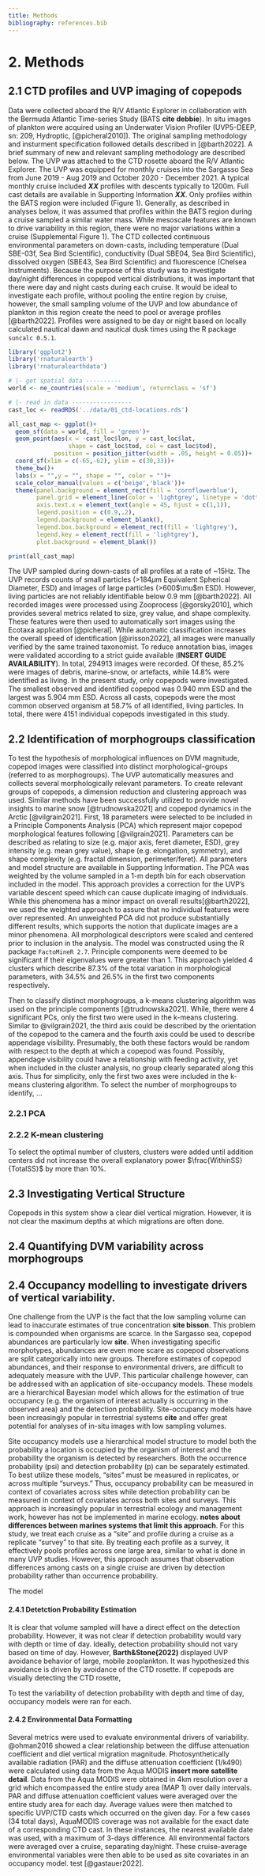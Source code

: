 ```yaml
---
title: Methods
bibliography: references.bib
---
```


# 2. Methods

## 2.1 CTD profiles and UVP imaging of copepods

Data were collected aboard the R/V Atlantic Explorer in collaboration with the Bermuda Atlantic Time-series Study (BATS **cite debbie**). In situ images of plankton were acquired using an Underwater Vision Profiler (UVP5-DEEP, sn: 209, Hydroptic, [@picheral2010]). The original sampling methodology and insturment specification followed details described in [@barth2022]. A brief summary of new and relevant sampling methodology are described below. The UVP was attached to the CTD rosette aboard the R/V Atlantic Explorer. The UVP was equipped for monthly cruises into the Sargasso Sea from June 2019 - Aug 2019 and October 2020 - December 2021. A typical monthly cruise included ***XX*** profiles with descents typically to 1200m. Full cast details are available in Supporting Information ***XX***. Only profiles within the BATS region were included (Figure 1). Generally, as described in analyses below, it was assumed that profiles within the BATS region during a cruise sampled a similar water mass. While mesoscale features are known to drive variability in this region, there were no major variations within a cruise (Supplemental Figure 1). The CTD collected continuous environmental parameters on down-casts, including temperature (Dual SBE-03f, Sea Bird Scientific), conductivity (Dual SBE04, Sea Bird Scientific), dissolved oxygen (SBE43, Sea Bird Scientific) and fluorescence (Chelsea Instruments). Because the purpose of this study was to investigate day/night differences in copepod vertical distributions, it was important that there were day and night casts during each cruise. It would be ideal to investigate each profile, without pooling the entire region by cruise, however, the small sampling volume of the UVP and low abundance of plankton in this region create the need to pool or average profiles [@barth2022]. Profiles were assigned to be day or night based on locally calculated nautical dawn and nautical dusk times using the R package `suncalc 0.5.1`.

```r
library('ggplot2')
library('rnaturalearth')
library('rnaturalearthdata')

# |- get spatial data ----------
world <- ne_countries(scale = 'medium', returnclass = 'sf')

# |- read in data -----------------
cast_loc <- readRDS('../data/01_ctd-locations.rds')

all_cast_map <- ggplot()+
  geom_sf(data = world, fill = 'green')+
  geom_point(aes(x = -cast_loc$lon, y = cast_loc$lat,
                 shape = cast_loc$tod, col = cast_loc$tod),
             position = position_jitter(width = .05, height = 0.05))+
  coord_sf(xlim = c(-65,-62), ylim = c(30,33))+
  theme_bw()+
  labs(x = "",y = "", shape = "", color = "")+
  scale_color_manual(values = c('beige','black'))+
  theme(panel.background = element_rect(fill = 'cornflowerblue'),
        panel.grid = element_line(color = 'lightgrey', linetype = 'dotted'),
        axis.text.x = element_text(angle = 45, hjust = c(1,1)),
        legend.position = c(0.9,.2),
        legend.background = element_blank(),
        legend.box.background = element_rect(fill = 'lightgrey'),
        legend.key = element_rect(fill = 'lightgrey'),
        plot.background = element_blank())

print(all_cast_map)

```

The UVP sampled during down-casts of all profiles at a rate of \~15Hz. The UVP records counts of small particles (\>184$\mu$m Equivalent Spherical Diameter, ESD) and images of large particles (\>600\$\\mu\$m ESD). However, living particles are not reliably identifiable below 0.9 mm \[\@barth2022\]. All recorded images were processed using Zooprocess [@gorsky2010], which provides several metrics related to size, grey value, and shape complexity. These features were then used to automatically sort images using the Ecotaxa application [@picheral]. While automatic classification increases the overall speed of identification [@irisson2022], all images were manually verified by the same trained taxonomist. To reduce annotation bias, images were validated according to a strict guide available (**INSERT GUIDE AVAILABILITY**). In total, 294913 images were recorded. Of these, 85.2% were images of debris, marine-snow, or artefacts, while 14.8% were identified as living. In the present study, only copepods were investigated. The smallest observed and identified copepod was 0.940 mm ESD and the largest was 5.904 mm ESD. Across all casts, copepods were the most common observed organism at 58.7% of all identified, living particles. In total, there were 4151 individual copepods investigated in this study.

## 2.2 Identification of morphogroups classification

To test the hypothesis of morphological influences on DVM magnitude, copepod images were classified into distinct morphological-groups (referred to as morphogroups). The UVP automatically measures and collects several morphologically relevant parameters. To create relevant groups of copepods, a dimension reduction and clustering approach was used. Similar methods have been successfully utilized to provide novel insights to marine snow [@trudnowska2021] and copepod dynamics in the Arctic [@vilgrain2021]. First, 18 parameters were selected to be included in a Principle Components Analysis (PCA) which represent major copepod morphological features following [@vilgrain2021]. Parameters can be described as relating to size (e.g. major axis, feret diameter, ESD), grey intensity (e.g. mean grey value), shape (e.g. elongation, symmetry), and shape complexity (e.g. fractal dimension, perimeter/feret). All parameters and model structure are available in Supporting Information. The PCA was weighted by the volume sampled in a 1-m depth bin for each observation included in the model. This approach provides a correction for the UVP's variable descent speed which can cause duplicate imaging of individuals. While this phenomena has a minor impact on overall results[@barth2022], we used the weighted approach to assure that no individual features were over represented. An unweighted PCA did not produce substantially different results, which supports the notion that duplicate images are a minor phenomena. All morphological descriptors were scaled and centered prior to inclusion in the analysis. The model was constructed using the R package `FactoMineR 2.7`. Principle components were deemed to be significant if their eigenvalues were greater than 1. This approach yielded 4 clusters which describe 87.3% of the total variation in morphological parameters, with 34.5% and 26.5% in the first two components respectively.

Then to classify distinct morphogroups, a k-means clustering algorithm was used on the principle components [@trudnowska2021]. While, there were 4 significant PCs, only the first two were used in the k-means clustering. Similar to @vilgrain2021, the third axis could be described by the orientation of the copepod to the camera and the fourth axis could be used to describe appendage visibility. Presumably, the both these factors would be random with respect to the depth at which a copepod was found. Possibly, appendage visibility could have a relationship with feeding activity, yet when included in the cluster analysis, no group clearly separated along this axis. Thus for simplicity, only the first two axes were included in the k-means clustering algorithm. To select the number of morphogroups to identify, ...

### 2.2.1 PCA

### 2.2.2 K-mean clustering

To select the optimal number of clusters, clusters were added until addition centers did not increase the overall explanatory power $\frac{WithinSS}{TotalSS}$ by more than 10%.

## 2.3 Investigating Vertical Structure

Copepods in this system show a clear diel vertical migration. However, it is not clear the maximum depths at which migrations are often done.

## 2.4 Quantifying DVM variability across morphogroups

## 2.4 Occupancy modelling to investigate drivers of vertical variability.

One challenge from the UVP is the fact that the low sampling volume can lead to inaccurate estimates of true concentration **site bisson**. This problem is compounded when organisms are scarce. In the Sargasso sea, copepod abundances are particularly low **site**. When investigating specific morphotypes, abundances are even more scare as copepod observations are split categorically into new groups. Therefore estimates of copepod abundances, and their response to environmental drivers, are difficult to adequately measure with the UVP. This particular challenge however, can be addressed with an application of site-occupancy models. These models are a hierarchical Bayesian model which allows for the estimation of true occupancy (e.g. the organism of interest actually is occurring in the observed area) and the detection probability. Site-occupancy models have been increasingly popular in terrestrial systems **cite** and offer great potential for analyses of in-situ images with low sampling volumes.

Site occupancy models use a hierarchical model structure to model both the probability a location is occupied by the organism of interest and the probability the organism is detected by researchers. Both the occurrence probability (psi) and detection probability (p) can be separately estimated. To best utilize these models, "sites" must be measured in replicates, or across multiple "surveys." Thus, occupancy probability can be measured in context of covariates across sites while detection probability can be measured in context of covariates across both sites and surveys. This approach is increasingly popular in terrestrial ecology and management work, however has not be implemented in marine ecology. **notes about differences between marines systems that limit this approach**. For this study, we treat each cruise as a "site" and profile during a cruise as a replicate "survey" to that site. By treating each profile as a survey, it effectively pools profiles across one large area, similar to what is done in many UVP studies. However, this approach assumes that observation differences among casts on a single cruise are driven by detection probability rather than occurrence probability.

The model

#### 2.4.1 Detetction Probability Estimation

It is clear that volume sampled will have a direct effect on the detection probability. However, it was not clear if detection probability would vary with depth or time of day. Ideally, detection probability should not vary based on time of day. However, **Barth&Stone(2022)** displayed UVP avoidance behavior of large, mobile zooplankton. It was hypothesized this avoidance is driven by avoidance of the CTD rosette. If copepods are visually detecting the CTD rosette,

To test the variability of detection probability with depth and time of day, occupancy models were ran for each.

#### 2.4.2 Environmental Data Formatting

Several metrics were used to evaluate environmental drivers of variability. @ohman2016 showed a clear relationship between the diffuse attenuation coefficient and diel vertical migration magnitude. Photosynthetically available radiation (PAR) and the diffuse attenuation coefficient (1/k490) were calculated using data from the Aqua MODIS **insert more satellite detail**. Data from the Aqua MODIS were obtained in 4km resolution over a grid which encompassed the entire study area (MAP 1) over daily intervals. PAR and diffuse attenuation coefficient values were averaged over the entire study area for each day. Average values were then matched to specific UVP/CTD casts which occurred on the given day. For a few cases (34 total days), AquaMODIS coverage was not available for the exact date of a corresponding CTD cast. In these instances, the nearest available date was used, with a maximum of 3-days difference. All environmental factors were averaged over a cruise, separating day/night. These cruise-average environmental variables were then able to be used as site covariates in an occupancy model. test [@gastauer2022].

